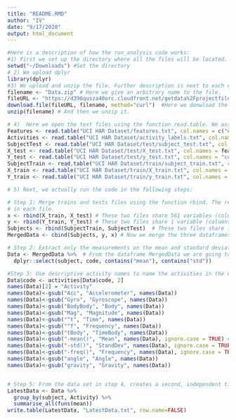 ```yaml
---
title: "README.RMD"
author: "IV"
date: "9/17/2020"
output: html_document
---
```

```r
#Here is a description of how the run_analysis code works:
#1) First we set up the directory where all the files will be located.
setwd("~/Downloads") #Set the directory
# 2) We upload dplyr
library(dplyr) 
#3) We upload and unzip the file. Further description is next to each code line. 
filename <- "Data.zip" # Here we give an arbitrary name to the file.
fileURL <- "https://d396qusza40orc.cloudfront.net/getdata%2Fprojectfiles%2FUCI%20HAR%20Dataset.zip" # Actual file.
download.file(fileURL, filename, method="curl")  #Here we donwload the file.
unzip(filename) # And then we unzip it. 

# 4)  Here we open the text files using the function read.table. We assign each text file to an arbitrary name object. 
Features <- read.table("UCI HAR Dataset/features.txt", col.names = c("n","functions"))
Activities <- read.table("UCI HAR Dataset/activity_labels.txt", col.names = c("code", "activity"))
SubjectTest <- read.table("UCI HAR Dataset/test/subject_test.txt", col.names = "subject")
X_test <- read.table("UCI HAR Dataset/test/X_test.txt", col.names = features$functions)
Y_test <- read.table("UCI HAR Dataset/test/y_test.txt", col.names = "code")
SubjectTrain <- read.table("UCI HAR Dataset/train/subject_train.txt", col.names = "subject")
X_train <- read.table("UCI HAR Dataset/train/X_train.txt", col.names = features$functions)
Y_train <- read.table("UCI HAR Dataset/train/y_train.txt", col.names = "code")

# 5) Next, we actually run the code in the following steps:

# Step 1: Merge trains and tests files using the function rbind. The reason we use rbind is because both files share the same rows; the only thing that is different is the number of observations per variable 
# in each file. 
x <- rbind(X_train, X_test) # These two files share 561 variables (columns) with different observations in it.
y <- rbind(Y_train, Y_test) # These two files share 1 variable (columns) with different observations in it.
Subjects <- rbind(SubjectTrain, SubjectTest)  # These two files share 1 variable (columns) with different observations in it.
MergedData <- cbind(Subjects, y, x) # Now we merge the three dataframes we created by cbind, so we will have the 561 columns plus two. 

# Step 2: Extract only the measurements on the mean and standard deviation for each measurement.
Data <- MergedData %>%  # From the dataframe MergedData we are going to return mean and std from variables subject and code.
  dplyr::select(subject, code, contains("mean"), contains("std"))

#Step 3: Use descriptive activity names to name the activities in the data set. Here we are essentially giving complete names to each variable. 
Data$code <- activities[Data$code, 2]
names(Data)[2] = "Activity"
names(Data)<-gsub("Acc", "Accelerometer", names(Data))
names(Data)<-gsub("Gyro", "Gyroscope", names(Data))
names(Data)<-gsub("BodyBody", "Body", names(Data))
names(Data)<-gsub("Mag", "Magnitude", names(Data))
names(Data)<-gsub("^t", "Time", names(Data))
names(Data)<-gsub("^f", "Frequency", names(Data))
names(Data)<-gsub("tBody", "TimeBody", names(Data)) 
names(Data)<-gsub("-mean()", "Mean", names(Data), ignore.case = TRUE) #Here and below we make the matching case insensitive. 
names(Data)<-gsub("-std()", "StandDev", names(Data), ignore.case = TRUE)
names(Data)<-gsub("-freq()", "Frequency", names(Data), ignore.case = TRUE)
names(Data)<-gsub("angle", "Angle", names(Data))
names(Data)<-gsub("gravity", "Gravity", names(Data))


# Step 5: From the data set in step 4, creates a second, independent tidy data set with the average of each variable for each activity and each subject.
LatestData <- Data %>%
  group_by(subject, Activity) %>%
  summarise_all(funs(mean))
write.table(LatestData, "LatestData.txt", row.name=FALSE)

```
